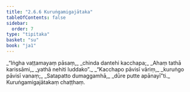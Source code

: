 ```yaml
---
title: "2.6.6 Kuruṅgamigajātaka"
tableOfContents: false
sidebar:
  order: 7
type: "tipitaka"
basket: "su"
book: "ja1"
---
```



<DynamicBreadcrumb />

<Division number="111" book="ja1" bookNo="22" page="216">

<Paragraph number="521" type="verses" book="ja1">
_“Iṅgha vaṭṭamayaṃ pāsaṃ,_  
_chinda dantehi kacchapa;_  
_Ahaṃ tathā karissāmi,_  
_yathā nehiti luddako”._  

</Paragraph>

</Division>
<Division number="112" book="ja1" bookNo="22" page="216">

<Paragraph number="522" type="verses" book="ja1">
_“Kacchapo pāvisī vāriṃ,_  
_kuruṅgo pāvisī vanaṃ;_  
_Satapatto dumaggamhā,_  
_dūre putte apānayī”ti._  


</Paragraph>
</Division>

<Paragraph number="523" type="center" book="ja1">
Kuruṅgamigajātakaṃ chaṭṭhaṃ.
</Paragraph>